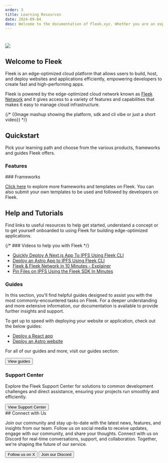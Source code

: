 ```yaml
---
order: 3
title: Learning Resources
date: 2024-09-04
desc: Welcome to the documentation of Fleek.xyz. Whether you are an expert or an absolute beginner, you'll find your answers here.
---
```



# ![](./docs-hero-fleek.svg)

## Welcome to Fleek

Fleek is an edge-optimized cloud platform that allows users to build, host, and deploy websites and applications efficiently, empowering developers to create fast and high-performing apps.

Fleek is powered by the edge-optimized cloud network known as [Fleek Network](/docs/infrastructure/) and it gives access to a variety of features and capabilities that makes it easy to manage cloud infrastructure.

{/* {{Image mashup showing the platform, sdk and cli vibe or just a short video}} */}

<div className="my-12 bg-gray-dark-6 p-[1px]" />

## Quickstart

Pick your learning path and choose from the various products, frameworks and guides Fleek offers.

### Features

<div className='grid grid-cols-1 lg:grid-cols-2 gap-12 mb-12'>

<DocIntroCard
  title="Hosting on Fleek"
  description="Easily upload, maintain, store and serve apps on one unified interface"
  href="/docs/platform/hosting"
/>
<DocIntroCard
  title="Fleek Functions"
  description="Execute server-side code using Fleek Network’s on-chain cloud infrastructure"
  href="/docs/platform/fleek-functions"
/>
<DocIntroCard
  title="Fullstack Next.js on Fleek"
  description="Enables seamless deployment of server-side Next.js applications on Fleek"
  href="/docs/cli/fleek-next-adapter"
/>
<DocIntroCard
  title="Fleek Edge SGX"
  description="Enable secure compute capabilities using Trusted Execution Environments (TEEs)"
  href="/docs/cli/edge-sgx"
/>
<DocIntroCard
  title="Fleek CLI"
  description="Interact with all our product services directly from your terminal"
  href="/docs/cli/"
/>
<DocIntroCard
  title="Fleek SDK"
  description="TypeScript library that allows you to interact with Fleek’s services"
  href="/docs/sdk/"
/>

</div>
### Frameworks

<div className="mb-12 grid grid-cols-2 gap-12 lg:grid-cols-3">
  <DocIntroCard
    title="Next.js"
    href="https://app.fleek.xyz/templates/cm337u3fd000d5dlytu1llarf/"
    icon="/svg/nextjs-icon.svg"
  />
  <DocIntroCard
    title="Astro"
    href="https://app.fleek.xyz/templates/clx3f5nem000333n7acqcxiwj/"
    icon="/svg/astro-icon.svg"
  />
  <DocIntroCard
    title="Gatsby"
    href="https://app.fleek.xyz/templates/clx3g0ol70001oewqgw7k7knx/"
    icon="/svg/gatsby-icon.svg"
  />
  <DocIntroCard
    title="Nuxt"
    href="https://app.fleek.xyz/templates/clx3hq2e20001vm7ee9wd81o4/"
    icon="/svg/nuxt-icon.svg"
  />
  <DocIntroCard
    title="Vue"
    href="https://app.fleek.xyz/templates/clx3gdagl0001byl7romw0ynd/"
    icon="/svg/vue-icon.svg"
  />
  <DocIntroCard
    title="Hugo"
    href="https://app.fleek.xyz/templates/clx3f5nem000333n7acqcxiwj/"
    icon="/svg/hugo-icon.svg"
  />
</div>

[Click here](https://app.fleek.xyz/templates) to explore more frameworks and templates on Fleek.
You can also submit your own templates to be used and followed by developers on Fleek.

<div className="my-12 bg-gray-dark-6 p-[1px]" />

## Help and Tutorials

Find links to useful resources to help get started, understand a concept or to get yourself onboarded
to using Fleek for building edge-optimized applications.

{/* ### Videos to help you with Fleek */}

- [Quickly Deploy A Next.js App To IPFS Using Fleek CLI](https://www.youtube.com/watch?v=ZR6hoLODDvI)
- [Deploy an Astro App to IPFS Using Fleek CLI](https://www.youtube.com/watch?v=PejRu-zaJtY)
- [Fleek & Fleek Network in 10 Minutes - Explainer](https://www.youtube.com/watch?v=1zwwyTQ8JIM)
- [Pin Files on IPFS Using the Fleek SDK In Minutes](https://www.youtube.com/watch?v=2OzwtDH7K0A)

### Guides

In this section, you'll find helpful guides designed to assist you with the most commonly-encountered tasks on Fleek. For a deeper understanding and more extensive information, our documentation is available to provide further insights and support.

To get up to speed with deploying your website or application, check out the below guides:

- [Deploy a React app](/docs/platform/frameworks#host-a-react-app)
- [Deploy an Astro website](/docs/platform/frameworks#host-a-react-app)

For all of our guides and more, visit our guides section:

<div className="w-fit">
  <Button
    variant="secondary"
    href="/guides"
    target="_blank"
    rel="noopener noreferrer"
  >
    View guides
  </Button>
</div>

### Support Center

Explore the Fleek Support Center for solutions to common development challenges and direct assistance, ensuring your projects run smoothly and efficiently.

<div className="w-fit">
  <Button
    variant="secondary"
    href="/support"
    target="_blank"
    rel="noopener noreferrer"
  >
    View Support Center
  </Button>
</div>

<div className="my-12 bg-gray-dark-6 p-[1px]" />
## Connect with Us

Join our community and stay up-to-date with the latest news, features, and insights from our team. Follow us on social media to receive updates, engage with our community, and share your thoughts. Connect with us on Discord for real-time conversations, support, and collaboration. Together, we're shaping the future of our service.

<div className="justify-left mb-32 mt-12 flex flex-col gap-16 sm:flex-row">
  <Button
    variant="secondary"
    href="https://x.com/fleek"
    target="_blank"
    rel="noopener noreferrer"
  >
    Follow us on X
  </Button>
  <Button
    variant="secondary"
    href="https://discord.gg/fleek"
    target="_blank"
    rel="noopener noreferrer"
  >
    Join our Discord
  </Button>
</div>
